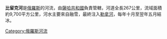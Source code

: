 '''比留克河'''是[[俄羅斯|俄羅斯]]的河流，由[[薩哈共和國|薩哈共和國]]負責管轄，河道全長267公里，流域面積約9,700平方公里，河水主要來自融雪，最終注入[[勒拿河|勒拿河]]，每年十月至翌年五月結冰。

{{Russia-geo-stub}}

[[Category:俄羅斯河流|Category:俄羅斯河流]]